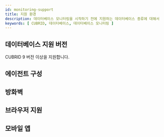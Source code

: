 ```yaml
---
id: monitoring-support
title: 지원 환경
description: 데이터베이스 모니터링을 시작하기 전에 지원하는 데이터베이스 종류에 대해서 알아보세요.
keywords: [ CUBRID, 데이터베이스, 데이터베이스 모니터링 ]
---
```



<V2Note product="CUBRID" />


<Desc name='CUBRID' />

## 데이터베이스 지원 버전

CUBRID 9 버전 이상을 지원합니다.


<DBsupportNote />


<DBAgentSpec level={2} />

## 에이전트 구성


<Dbsupportenvagentconstruction />

## 방화벽


<Proxy />

## 브라우저 지원


<Supportedbrowser />

## 모바일 앱


<Mobileapp />